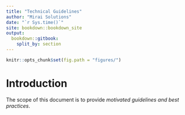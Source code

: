 ```yaml
--- 
title: "Technical Guidelines"
author: "Mirai Solutions"
date: "`r Sys.time()`"
site: bookdown::bookdown_site
output: 
  bookdown::gitbook:
    split_by: section
---
```


```r
knitr::opts_chunk$set(fig.path = "figures/")
```

# Introduction

The scope of this document is to provide *motivated guidelines and best
practices*.
